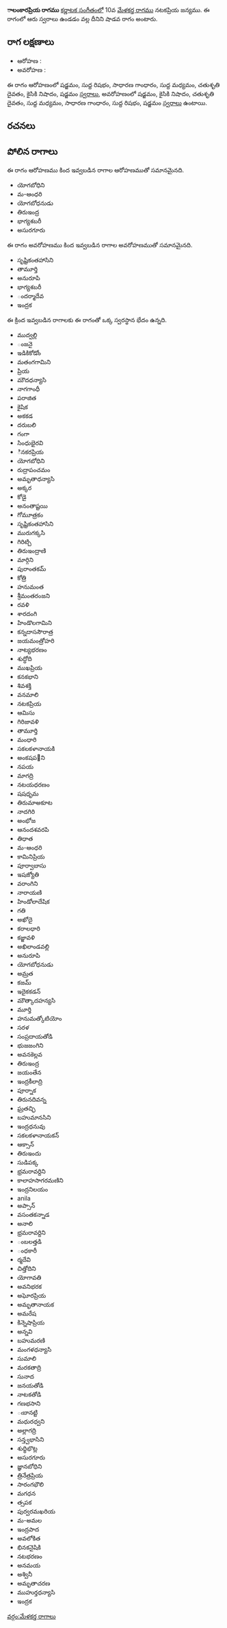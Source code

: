 {{Infobox ragam
	| name          	= ాలంకారప్రియ
	| synonym	    	= 
	| mela          	= 
	| chakra        	= 
	| janaka        	= 
	| type          	= శాడవ
	| arohanam      	= {{svaraC|S|R1|G2|M1|D2|N2|S'}} 
	| avarohanam    	= {{svaraC|S'|N2|D2|M1|G2|R1|S}}
	| jeeva         	=
	| chhaya        	=
	| nyasa         	=
	| vishesha      	= 
	| equivalent  		= 
}}
{{కర్ణాటక సంగీత రాగాలు}}
'''ాలంకారప్రియ రాగము''' [[కర్ణాటక సంగీతం]]లో 10వ [[మేళకర్త రాగము]] నటకప్రియ జన్యము.  ఈ రాగంలో ఆరు స్వరాలు ఉండడం వల్ల దీనిని షాడవ రాగం అంటారు.


==రాగ లక్షణాలు==


* ఆరోహణ : {{svaraC|S|R1|G2|M1|D2|N2|S'}} 
* అవరోహణ : {{svaraC|S'|N2|D2|M1|G2|R1|S}}

ఈ రాగం ఆరోహణంలో షడ్జమం, సుద్ద రిషభం, సాధారణ గాంధారం, సుద్ద మధ్యమం, చతుశృతి దైవతం, కైసికి నిషాదం, షడ్జమం [[స్వరాలు]], అవరోహణంలో షడ్జమం, కైసికి నిషాదం, చతుశృతి దైవతం, సుద్ద మధ్యమం, సాధారణ గాంధారం, సుద్ద రిషభం, షడ్జమం [[స్వరాలు]] ఉంటాయి.

==రచనలు==



==పోలిన రాగాలు==
ఈ రాగం ఆరోహణము కింద ఇవ్వబడిన రాగాల ఆరోహణముతో సమానమైనది.
* యోగబోధిని
* మ-ఆంధరి
* యోగబోధనుడు
* తిరుఇంద్ర
* భాగ్యశబరీ
* అసురగూరు

ఈ రాగం అవరోహణము కింద ఇవ్వబడిన రాగాల అవరోహణముతో సమానమైనది.
* సృష్టికంతహాసిని
* తామూర్తి
* అనురూపి
* భాగ్యశబరీ
* ందర్మాదేవ
* ఇంద్రక

ఈ క్రింద ఇవ్వబడిన రాగాలకు ఈ రాగంతో ఒక్క స్వరస్థాన భేదం ఉన్నది.
* ముద్వల్లి
* ంజనై
* ఇడికికోడోం
* మతంగగామిని
* ప్రియ
* మౌదధన్యాసి
* నాగగాంధీ
* పరాజిత
* కైషిక
* అకకడ
* దరుబలి
* గంగా
* సింధుభైరవి
* ినకరప్రియ
* యోగబోధిని
* రుద్రాపంచమం
* అమృతాధన్యాసి
* అక్కర
* కోడై
* అనంతాష్టయి
* గోమూత్రకం
* సృష్టికంతహాసిని
* మురుగక్కసి
* గిరిట్చి
* తిరుఇంద్రాణి
* మార్గిని
* పురాంతకమ్
* కోత్రి
* హనుమంత
* శ్రీమంతరంజని
* రవళి
* శారదంగి
* హిండొలగామిని
* కన్నదాససౌరాత్ర
* జయమంత్రోహరి
* నాట్యభరణం
* శుద్ధోది
* ముఖప్రియ
* కనకభాని
* శివశక్తి
* వనమాలి
* నటకప్రియ
* ఆమిసు
* గిరిజావళి
* తామూర్తి
* మంధారి
* సకలకళానాయకి
* అంకషప౲ని
* నపయ
* మాగద్రి
* నటయధరణం
* షషధృమ
* తిరుమాఅకూట
* నాదగిరి
* అంభోజ
* ఆనందశవరపి
* తిధాత
* మ-ఆంధరి
* కామినిప్రియ
* పూర్వాబాసు
* ఇషజ్యోతి
* వరాంగిని
* నారాయణి
* హిండోలాదేషిక
* గతి
* అఖోదై
* కరాలధారి
* కజ్జావళి
* అఖిలాండవల్లి
* అనురూపి
* యోగబోధనుడు
* అమ్రత
* కజమ్
* ఇదైకకడన్
* మౌత్కాదహన్యసి
* మూర్తి
* హనుమత్కోటియోం
* సరళ
* సంప్రదాయతోడి
* భుజజంగిని
* అవనకెల్లవ
* తిరుఇంద్ర
* జయంతేన
* ఇంద్రకీలాద్రి
* పూర్నాక
* తిరునదివన్న
* ఘ్రతచ్ఛి
* బహుమానసిని
* ఇంద్రధనువు
* సకలకళానాయకన్
* ఆక్సాన్
* తిరుఇందు
* సుడిపక్క
* భ్రమరావర్దిని
* కాలాహసాగరమణిని
* ఇంద్రనిలయం
* anila
* అప్సాన్
* వసంతకన్నాడ
* అనాలి
* భ్రమరావర్దిని
* ంబలత్తడి
* ంధకారీ
* ర్మదేవి
* చిత్తోదిని
* యోగావతి
* అవనిభరక
* అఘోరప్రియ
* అమృతానాయక
* అమరేష
* కిన్నెషాప్రియ
* అన్నవి
* బహుమరణి
* మంగళధన్యాసి
* సుమాలి
* మరకతాద్రి
* సునాద
* జనయతోడి
* నాటకతోడి
* గణభసాని
* ఁబానట్టి
* మధురధ్వని
* అల్లాగద్రి
* సన్త్వభాసిని
* శుధ్ధిభొట్ల
* అసురగూరు
* జ్ఞానబోధిని
* త్రినేత్రప్రియ
* సారంగభౌలి
* మగధన
* త్సపక
* పుర్వరమఖరియ
* మ-అమల
* ఇంద్రపాద
* అవలోకిత
* భినకనైషికి
* నటభరణం
* అనమయ
* అశ్వినీ
* అమృతాచరణ
* ముహుర్తధన్యాసి
* ఇంద్రక



[[వర్గం:మేళకర్త రాగాలు]]